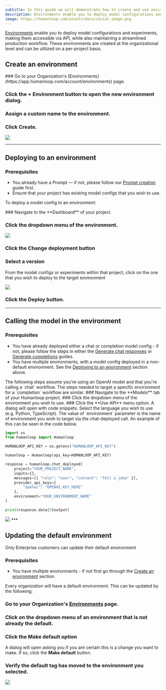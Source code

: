 ```yaml
---
subtitle: In this guide we will demonstrate how to create and use environments.
description: Environments enable you to deploy model configurations and experiments, making them accessible via API, while also maintaining a streamlined production workflow.
image: https://humanloop.com/assets/docs/social-image.png
---
```


[Environments](/docs/environments) enable you to deploy model configurations and experiments, making them accessible via API, while also maintaining a streamlined production workflow. These environments are created at the organizational level and can be utilized on a per-project basis.

## Create an environment

<Steps>
### Go to your Organization's [Environments](https://app.humanloop.com/account/environments) page.

### Click the **+ Environment** button to open the new environment dialog.

### Assign a custom name to the environment.

### Click **Create**.

</Steps>

<img src="../../assets/images/cb0f398-image.png" />

---

## Deploying to an environment

### Prerequisites

- You already have a Prompt — if not, please follow our [Prompt creation](/docs/guides/create-prompt) guide first.
- Ensure that your project has existing model configs that you wish to use.

To deploy a model config to an environment:

<Steps>
### Navigate to the **Dashboard** of your project.

### Click the dropdown menu of the environment.

<img src="../../assets/images/1b04c4c-image.png" />

### Click the **Change deployment** button

### Select a version

From the model configs or experiments within that project, click on the one that you wish to deploy to the target environment

<img src="../../assets/images/a4a5484-image.png" />

### Click the **Deploy** button.

</Steps>

---

## Calling the model in the environment

### Prerequisites

- You have already deployed either a chat or completion model config - if not, please follow the steps in either the [Generate chat responses](./chat-using-the-sdk) or [Generate completions](./completion-using-the-sdk) guides.
- You have multiple environments, with a model config deployed in a non-default environment. See the [Deploying to an environment](#deploying-to-an-environment) section above.

<Info>
  The following steps assume you're using an OpenAI model and that you're
  calling a `chat` workflow. The steps needed to target a specific environment
  for a `completion` workflow are similar.
</Info>

<Steps>
### Navigate to the **Models** tab of your Humanloop project.
### Click the dropdown menu of the environment you wish to use.
### Click the **Use API** menu option. 
A dialog will open with code snippets. 
Select the language you wish to use (e.g. Python, TypeScript). The value of `environment` parameter is the name of environment you wish to target via the chat-deployed call.
An example of this can be seen in the code below.

```python
import os
from humanloop import Humanloop

HUMANLOOP_API_KEY = os.getenv("HUMANLOOP_API_KEY")

humanloop = Humanloop(api_key=HUMANLOOP_API_KEY)

response = humanloop.chat_deployed(
    project="YOUR_PROJECT_NAME",
    inputs={},
    messages=[{ "role": "user", "content": "Tell a joke" }],
    provider_api_keys={
        "openai": "OPENAI_KEY_HERE"
    },
    environment="YOUR_ENVIRONMENT_NAME"
)

print(response.data[0]output)
```

<img src="../../assets/images/21369d3-image.png" />

</Steps>
***

## Updating the default environment

<Warning>
  Only Enterprise customers can update their default environment
</Warning>

### Prerequisites

- You have multiple environments - if not first go through the [Create an
  environment](./deploy-to-an-environment) section.

Every organization will have a default environment. This can be updated by the following:

<Steps>

### Go to your Organization's [Environments](https://app.humanloop.com/account/environments) page.

### Click on the dropdown menu of an environment that is not already the default.

### Click the **Make default** option

A dialog will open asking you if you are certain this is a change you want to make. If so, click the **Make default** button.

### Verify the default tag has moved to the environment you selected.

</Steps>

<img src="../../assets/images/962074b-image.png" />
